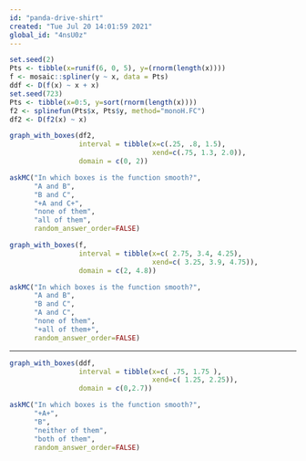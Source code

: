 ```yaml
---
id: "panda-drive-shirt"
created: "Tue Jul 20 14:01:59 2021"
global_id: "4nsU0z"
---
```



```r
set.seed(2)
Pts <- tibble(x=runif(6, 0, 5), y=(rnorm(length(x))))
f <- mosaic::spliner(y ~ x, data = Pts)
ddf <- D(f(x) ~ x + x)
set.seed(723)
Pts <- tibble(x=0:5, y=sort(rnorm(length(x))))
f2 <- splinefun(Pts$x, Pts$y, method="monoH.FC")
df2 <- D(f2(x) ~ x)
```

```r
graph_with_boxes(df2,
                 interval = tibble(x=c(.25, .8, 1.5),
                                   xend=c(.75, 1.3, 2.0)),
                 domain = c(0, 2))
```

```r
askMC("In which boxes is the function smooth?",
      "A and B",
      "B and C",
      "+A and C+",
      "none of them",
      "all of them",
      random_answer_order=FALSE)
```



```r
graph_with_boxes(f,
                 interval = tibble(x=c( 2.75, 3.4, 4.25),
                                   xend=c( 3.25, 3.9, 4.75)),
                 domain = c(2, 4.8))
```
```r
askMC("In which boxes is the function smooth?",
      "A and B",
      "B and C",
      "A and C",
      "none of them",
      "+all of them+",
      random_answer_order=FALSE)
```



-----



```r
graph_with_boxes(ddf,
                 interval = tibble(x=c( .75, 1.75 ),
                                   xend=c( 1.25, 2.25)),
                 domain = c(0,2.7))
```
```r
askMC("In which boxes is the function smooth?",
      "+A+",
      "B",
      "neither of them",
      "both of them",
      random_answer_order=FALSE)
```


